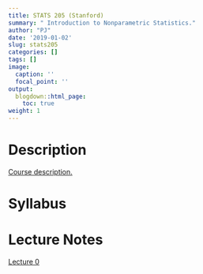 ```yaml
---
title: STATS 205 (Stanford)
summary: " Introduction to Nonparametric Statistics."
author: "PJ"
date: '2019-01-02'
slug: stats205
categories: []
tags: []
image:
  caption: ''
  focal_point: ''
output:
  blogdown::html_page:
    toc: true
weight: 1
---
```


# Description

[Course description.](https://explorecourses.stanford.edu/search?q=STATS+205%3a+Introduction+to+Nonparametric+Statistics&view=catalog&filter-coursestatus-Active=on&academicYear=20182019)

# Syllabus


#  Lecture Notes

[Lecture 0](Lecture_0_overview_setup.pdf) 

